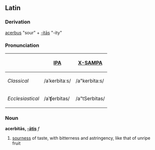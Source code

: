 ==Latin==
===Derivation===
[[acerbus]] "sour" + [[-itas|-itās]] "-ity"

===Pronunciation===
{| border=1 cellpadding=5
! !! [[w:IPA|IPA]] !! [[w:X-SAMPA|X-SAMPA]]
|-
! ''Classical''
| /aˈkerbitaːs/ || /a"kerbita:s/
|-
! ''Ecclesiastical''
| /aˈʧerbitas/ || /a"tSerbitas/
|}

===Noun===
'''acerbitās, [[Wiktionary Appendix:Latin third declension|-ātis]]''' ''f'' 
# [[sourness]] of taste, with bitterness and astringency, like that of unripe fruit